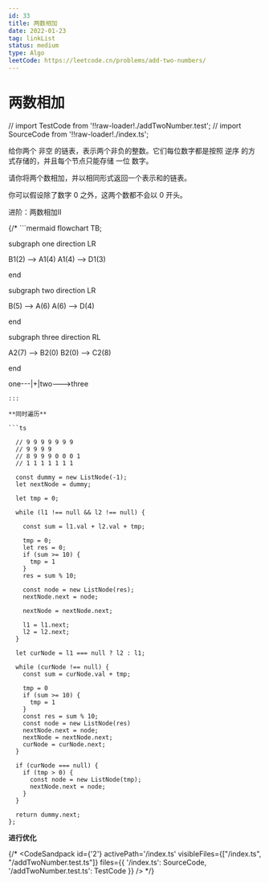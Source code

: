 ```yaml
---
id: 33
title: 两数相加
date: 2022-01-23
tag: linkList
status: medium
type: Algo
leetCode: https://leetcode.cn/problems/add-two-numbers/
---
```



# 两数相加

// import TestCode from '!!raw-loader!./addTwoNumber.test';
// import SourceCode from '!!raw-loader!./index.ts';



给你两个 非空 的链表，表示两个非负的整数。它们每位数字都是按照 逆序 的方式存储的，并且每个节点只能存储 一位 数字。

请你将两个数相加，并以相同形式返回一个表示和的链表。

你可以假设除了数字 0 之外，这两个数都不会以 0 开头。

进阶：两数相加II

{/* ```mermaid
flowchart TB;

  subgraph one
  direction LR

  B1(2) --> A1(4)
  A1(4) --> D1(3)

  end

  subgraph two
  direction LR

  B(5) --> A(6)
  A(6) --> D(4)

  end

  subgraph three
  direction RL

  A2(7) --> B2(0)
  B2(0) --> C2(8)

  end

  one---|+|two--->three
``` */}
:::

**同时遍历**

```ts

  // 9 9 9 9 9 9 9
  // 9 9 9 9
  // 8 9 9 9 0 0 0 1
  // 1 1 1 1 1 1 1

  const dummy = new ListNode(-1);
  let nextNode = dummy;

  let tmp = 0;

  while (l1 !== null && l2 !== null) {

    const sum = l1.val + l2.val + tmp;

    tmp = 0;
    let res = 0;
    if (sum >= 10) {
      tmp = 1
    }
    res = sum % 10;

    const node = new ListNode(res);
    nextNode.next = node;

    nextNode = nextNode.next;

    l1 = l1.next;
    l2 = l2.next;
  }

  let curNode = l1 === null ? l2 : l1;

  while (curNode !== null) {
    const sum = curNode.val + tmp;

    tmp = 0
    if (sum >= 10) {
      tmp = 1
    }
    const res = sum % 10;
    const node = new ListNode(res)
    nextNode.next = node;
    nextNode = nextNode.next;
    curNode = curNode.next;
  }

  if (curNode === null) {
    if (tmp > 0) {
      const node = new ListNode(tmp);
      nextNode.next = node;
    }
  }

  return dummy.next;
};
```

**进行优化**

{/* <CodeSandpack
  id={'2'}
  activePath='/index.ts'
  visibleFiles={["/index.ts", "/addTwoNumber.test.ts"]}
  files={{
    '/index.ts': SourceCode,
    '/addTwoNumber.test.ts': TestCode
  }}
/> */}


